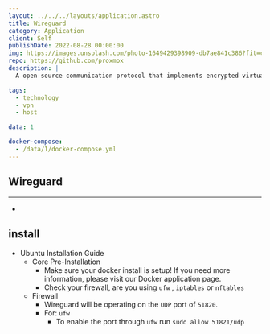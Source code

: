 ```yaml
---
layout: ../../../layouts/application.astro
title: Wireguard
category: Application
client: Self
publishDate: 2022-08-28 00:00:00
img: https://images.unsplash.com/photo-1649429398909-db7ae841c386?fit=crop&w=1400&h=700&q=75
repo: https://github.com/proxmox
description: |
  A open source communication protocol that implements encrypted virtual private networks.

tags:
  - technology
  - vpn
  - host

data: 1

docker-compose:
  - /data/1/docker-compose.yml
---
```


## Wireguard

***

- 

## install

- Ubuntu Installation Guide
  - Core Pre-Installation
    - Make sure your docker install is setup! If you need more information, please visit our Docker application page.
    - Check your firewall, are you using `ufw` , `iptables` or `nftables`
  - Firewall
    - Wireguard will be operating on the `UDP` port of `51820`.
    - For: `ufw`
      - To enable the port through `ufw` run `sudo allow 51821/udp`